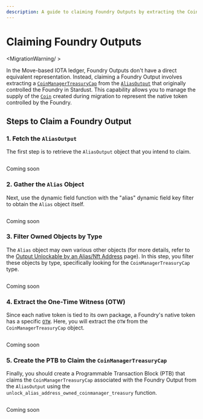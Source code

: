 ```yaml
---
description: A guide to claiming Foundry Outputs by extracting the CoinManagerTreasuryCap from an AliasOutput in the Move-based IOTA ledger.
---
```


# Claiming Foundry Outputs

<MigrationWarning/ >

In the Move-based IOTA ledger, Foundry Outputs don't have a direct equivalent representation. 
Instead, claiming a Foundry Output involves extracting a [`CoinManagerTreasuryCap`](../../../references/framework/iota-framework/coin_manager.mdx#resource-coinmanagertreasurycap) from the [`AliasOutput`](../../../references/framework/stardust/alias_output#resource-aliasoutput) that originally controlled the Foundry in Stardust. This capability allows you to manage the supply of the [`Coin`](../../../references/framework/iota-framework/coin.mdx#resource-coin) created during migration to represent the native token controlled by the Foundry.

## Steps to Claim a Foundry Output

### 1. Fetch the `AliasOutput`

The first step is to retrieve the `AliasOutput` object that you intend to claim.

<Tabs groupId="language">
<TabItem value="rust" label="Rust">

```rust file=<rootDir>/docs/examples/rust/stardust/foundry-output-claim.rs#L60-L74
```

</TabItem>
<TabItem value="typescript" label="TypeScript">

Coming soon

</TabItem>
</Tabs>

### 2. Gather the `Alias` Object

Next, use the dynamic field function with the "alias" dynamic field key filter to obtain the `Alias` object itself.

<Tabs groupId="language">
<TabItem value="rust" label="Rust">

```rust file=<rootDir>/docs/examples/rust/stardust/foundry-output-claim.rs#L76-L89
```

</TabItem>
<TabItem value="typescript" label="TypeScript">

Coming soon

</TabItem>
</Tabs>

### 3. Filter Owned Objects by Type

The `Alias` object may own various other objects (for more details, refer to the [Output Unlockable by an Alias/Nft Address](address-unlock-condition.mdx) page). In this step, you filter these objects by type, specifically looking for the `CoinManagerTreasuryCap` type.

<Tabs groupId="language">
<TabItem value="rust" label="Rust">

```rust file=<rootDir>/docs/examples/rust/stardust/foundry-output-claim.rs#L91-L131
```

</TabItem>
<TabItem value="typescript" label="TypeScript">

Coming soon

</TabItem>
</Tabs>

### 4. Extract the One-Time Witness (OTW)

Since each native token is tied to its own package, a Foundry's native token has a specific [`OTW`](../../iota-101/move-overview/one-time-witness.mdx). Here, you will extract the `OTW` from the `CoinManagerTreasuryCap` object.

<Tabs groupId="language">
<TabItem value="rust" label="Rust">

```rust file=<rootDir>/docs/examples/rust/stardust/foundry-output-claim.rs#L133-L142
```

</TabItem>
<TabItem value="typescript" label="TypeScript">

Coming soon

</TabItem>
</Tabs>

### 5. Create the PTB to Claim the `CoinManagerTreasuryCap`

Finally, you should create a Programmable Transaction Block (PTB) that claims the `CoinManagerTreasuryCap` associated with the Foundry Output from the `AliasOutput` using the `unlock_alias_address_owned_coinmanager_treasury` function.

<Tabs groupId="language">
<TabItem value="rust" label="Rust">

```rust file=<rootDir>/docs/examples/rust/stardust/foundry-output-claim.rs#L144-L215
```

</TabItem>
<TabItem value="typescript" label="TypeScript">

Coming soon

</TabItem>
</Tabs>

